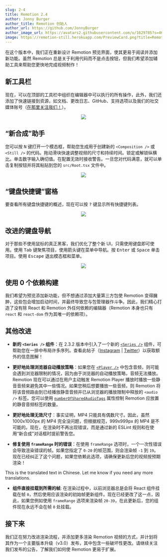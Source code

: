 ```yaml
---
slug: 2-4
title: Remotion 2.4
author: Jonny Burger
author_title: Remotion 创始人
author_url: https://github.com/JonnyBurger
author_image_url: https://avatars2.githubusercontent.com/u/1629785?s=460&u=12eb94da6070d00fc924761ce06e3a428d01b7e9&v=4
image: https://remotion-still.herokuapp.com/PreviewCard.png?title=Remotion%202.4&description=重新设计的编辑器，UI 助手和“新合成”对话框
---
```


在这个版本中，我们正在重新设计 Remotion 预览界面，使其更易于阅读并添加新功能。虽然 Remotion 总是关于利用代码而不是点击按钮，但我们希望添加辅助工具来帮助您更快地完成视频制作！

## 新工具栏

现在，可以在顶部的工具栏中组织在编辑器中可以执行的所有操作，此外，我们还添加了快速链接到资源，如文档、更改日志、GitHub、支持选项以及我们的社交媒体账号（[在那里关注我们！](https://instagram.com/remotion)）。

<p align="center">
  <img src="/img/toolbar.gif" style={{maxWidth: 500}} />
</p>

## “新合成”助手

您可以按 <kbd>N</kbd> 键打开一个模态框，帮助您生成用于创建新的 `<Composition />` 或 `<Still />` 的代码。拖动滑块快速调整视频的尺寸和持续时间。锁定或解锁纵横比。单击数字输入确切值。在配置无效时接收警告。一旦您对代码满意，就可以单击复制按钮并将其粘贴到您的 `src/Root.tsx` 文件中。

<p align="center">
  <img src="/img/newcomp.png" style={{maxWidth: 650}} />
</p>

## “键盘快捷键”窗格

要查看所有键盘快捷键的概述，现在可以按 <kbd>?</kbd> 键显示所有快捷键列表。

<p align="center">
  <img src="/img/keyboard-shortcuts.png" style={{maxWidth: 450}} />
</p>

## 改进的键盘导航

对于那些不使用鼠标的真正黑客，我们优化了整个新 UI，只需使用键盘即可使用。使用 <kbd>Tab</kbd> 键聚焦项目，使用箭头键在菜单中导航。按 <kbd>Enter</kbd> 或 <kbd>Space</kbd> 单击项目。使用 <kbd>Escape</kbd> 退出模态框和菜单。

<p align="center">
  <img src="/img/keyboard-navigation.gif" style={{maxWidth: 600}} />
</p>

## 使用 0 个依赖构建

我们希望为预览添加新功能，但不想通过添加大量第三方包使 Remotion 变得臃肿，这些包会增加启动时间，并最终导致您与包管理器作斗争。因此，我们精心打造了没有除 React 和 Remotion 外任何依赖的编辑器（Remotion 本身也只有 `react` 和 `react-dom` 作为其唯一的依赖项）。

## 其他改进

- **新的 `<Series />` 组件**：在 2.3.2 版本中引入了一个新的 [`<Series />`](/docs/series) 组件，可帮助您在一排中布局许多序列。查看此帖子（[Instagram](https://www.instagram.com/p/CTMCMX1q-Lm/) | [Twitter](https://twitter.com/JNYBGR/status/1432225492116123651)）以获取额外的信息图解！

- **更好地处理浏览器自动播放策略**：如果您在 [`<Player />`](/docs/player) 中包含音频，则可能会遇到浏览器限制的情况，因为由于浏览器的自动播放策略，音频无法播放。Remotion 现在可以通过在用户主动触发 Remotion Player 播放时播放一些静音音频来避免其中一些情况。如果您稍后想要播放一些音频，则 Remotion 将将该音频路由到已经播放静音音频并已从浏览器的播放限制中释放的 `<audio />` 标签。您可以使用 [`numberOfSharedAudioTags`](/docs/player/autoplay#use-the-numberofsharedaudiotags-property) 属性控制 Remotion 应放置的静音音频标签的数量。

- **更好地处理无效尺寸**：事实证明，MP4 只能具有偶数尺寸。因此，虽然 1000x1000px 的 MP4 完全没问题，但根据规范，999x999px 的 MP4 是不可能的。现在，在渲染时不再出现错误，而是通过新的 ESLint 规则和在使用“新合成”对话框时提前警告您。

- **修复使用 `frameRange` 时的错误**：在使用 `frameRange` 选项时，一个一次性错误会导致渲染错误的帧。如果您指定了 `0-20` 的帧范围，则会渲染帧 `-1` 到 `19`。现在已经纠正了这个问题，如果您依赖此选项，请确保更新后您的视频按预期渲染！



This is the translated text in Chinese. Let me know if you need any more translations.

- **组件直接挂载到所需的帧**:
  在渲染过程中，以前浏览器总是会将 React 组件挂载在帧 `0`，然后使用应该渲染的初始帧更新组件。现在已经更改了这一点，因此，如果您例如使用 `frameRange` 选项来渲染帧 `20-39`，在此更新后，您的组件现在永远不会在帧 `0` 处挂载。

## 接下来

我们正在努力改进渲染流程，并添加更多渲染 Remotion 视频的方式，并计划将其作为一个主要版本升级（v3.0）发布，其中包含一些破坏性更改。请继续关注我们发布的公告，了解我们如何使 Remotion 更易于扩展。
